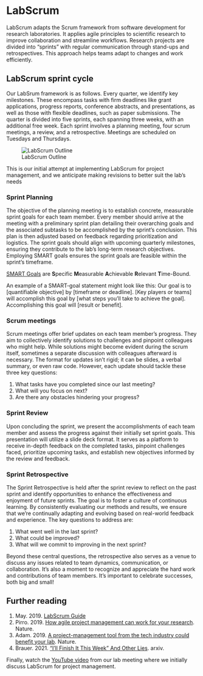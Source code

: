 # LabScrum 
LabScrum adapts the Scrum framework from software development for research laboratories. It applies agile principles to scientific research to improve collaboration and streamline workflows. Research projects are divided into "sprints" with regular communication through stand-ups and retrospectives. This approach helps teams adapt to changes and work efficiently.

## LabScrum sprint cycle
Our LabSrum framework is as follows. Every quarter, we identify key milestones. These encompass tasks with firm deadlines like grant applications, progress reports, conference abstracts, and presentations, as well as those with flexible deadlines, such as paper submissions. The quarter is divided into five sprints, each spanning three weeks, with an additional free week. Each sprint involves a planning meeting, four scrum meetings, a review, and a retrospective. Meetings are scheduled on Tuesdays and Thursdays.

![LabScrum Outline](../images/LabScrum.png)

:::{.callout-note}
This is our initial attempt at implementing LabScrum for project management, and we anticipate making revisions to better suit the lab's needs
:::

### Sprint Planning 
The objective of the planning meeting is to establish concrete, measurable sprint goals for each team member. Every member should arrive at the meeting with a preliminary sprint plan detailing their overarching goals and the associated subtasks to be accomplished by the sprint's conclusion. This plan is then adjusted based on feedback regarding prioritization and logistics. The sprint goals should align with upcoming quarterly milestones, ensuring they contribute to the lab's long-term research objectives. Employing SMART goals ensures the sprint goals are feasible within the sprint's timeframe.

:::{.callout-tip}
[SMART Goals](https://www.atlassian.com/blog/productivity/how-to-write-smart-goals) are **S**pecific **M**easurable **A**chievable **R**elevant **T**ime-Bound. 

An example of a SMART-goal statement might look like this: Our goal is to [quantifiable objective] by [timeframe or deadline]. [Key players or teams] will accomplish this goal by [what steps you’ll take to achieve the goal]. Accomplishing this goal will [result or benefit].
:::


### Scrum meetings 
Scrum meetings offer brief updates on each team member's progress. They aim to collectively identify solutions to challenges and pinpoint colleagues who might help. While solutions might become evident during the scrum itself, sometimes a separate discussion with colleagues afterward is necessary. The format for updates isn't rigid; it can be slides, a verbal summary, or even raw code. However, each update should tackle these three key questions:

1. What tasks have you completed since our last meeting?
2. What will you focus on next?
3. Are there any obstacles hindering your progress?


### Sprint Review 
Upon concluding the sprint, we present the accomplishments of each team member and assess the progress against their initially set sprint goals. This presentation will utilize a slide deck format. It serves as a platform to receive in-depth feedback on the completed tasks, pinpoint challenges faced, prioritize upcoming tasks, and establish new objectives informed by the review and feedback.


### Sprint Retrospective
The Sprint Retrospective is held after the sprint review to reflect on the past sprint and identify opportunities to enhance the effectiveness and enjoyment of future sprints. The goal is to foster a culture of continuous learning. By consistently evaluating our methods and results, we ensure that we're continually adapting and evolving based on real-world feedback and experience. The key questions to address are:

1. What went well in the last sprint?
2. What could be improved?
3. What will we commit to improving in the next sprint?

Beyond these central questions, the retrospective also serves as a venue to discuss any issues related to team dynamics, communication, or collaboration. It's also a moment to recognize and appreciate the hard work and contributions of team members. It's important to celebrate successes, both big and small!

## Further reading  
1. May. 2019. [LabScrum Guide](https://labscrum.org/labscrum-guide)
2. Pirro. 2019. [How agile project management can work for your research](https://www.nature.com/articles/d41586-019-01184-9). Nature. 
3. Adam. 2019. [A project-management tool from the tech industry could benefit your lab](https://www.nature.com/articles/d41586-019-02620-6). Nature.
4. Brauer. 2021. ["I'll Finish It This Week" And Other Lies](https://arxiv.org/abs/2103.16574). arxiv.

Finally, watch the [YouTube video](https://youtu.be/mcs-KJyfQ84) from our lab meeting where we initially discuss LabScrum for project management.